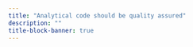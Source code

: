 ```yaml
---
title: "Analytical code should be quality assured"
description: ""
title-block-banner: true
---
```

